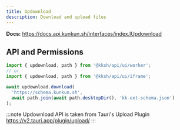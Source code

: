 ```yaml
---
title: Updownload
description: Download and upload files
---
```


**Docs:** https://docs.api.kunkun.sh/interfaces/index.IUpdownload

## API and Permissions

```ts
import { updownload, path } from '@kksh/api/ui/worker';
// or
import { updownload, path } from '@kksh/api/ui/iframe';

await updownload.download(
  'https://schema.kunkun.sh',
  await path.join(await path.desktopDir(), 'kk-ext-schema.json')
);
```

:::note
Updownload API is taken from Tauri's Upload Plugin https://v2.tauri.app/plugin/upload/
:::
